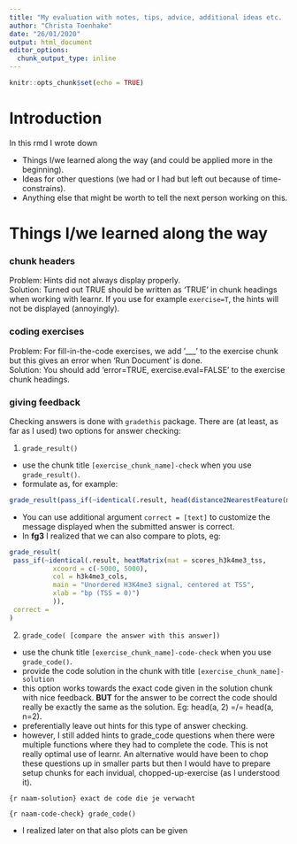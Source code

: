 ```yaml
---
title: "My evaluation with notes, tips, advice, additional ideas etc.  "
author: "Christa Toenhake"
date: "26/01/2020"
output: html_document
editor_options: 
  chunk_output_type: inline
---
```


```r
knitr::opts_chunk$set(echo = TRUE)
```

# Introduction
In this rmd I wrote down  

- Things I/we learned along the way (and could be applied more in the beginning).  
- Ideas for other questions (we had or I had but left out because of time-constrains).  
- Anything else that might be worth to tell the next person working on this.  

# Things I/we learned along the way  

### chunk headers  
Problem: Hints did not always display properly.  
Solution: Turned out TRUE should be written as 'TRUE' in chunk headings when working with learnr. If you use for example `exercise=T`, the hints will not be displayed (annoyingly).  

### coding exercises  
Problem: For fill-in-the-code exercises, we add '___' to the exercise chunk but this gives an error when 'Run Document' is done.   
Solution: You should add 'error=TRUE, exercise.eval=FALSE' to the exercise chunk headings.   

### giving feedback  
Checking answers is done with `gradethis` package. There are (at least, as far as I used) two options for answer checking:  

1. `grade_result()`   

  - use the chunk title `[exercise_chunk_name]-check` when you use `grade_result()`.   
  - formulate as, for example:  

```r
grade_result(pass_if(~identical(.result, head(distance2NearestFeature(monocytes_h3k4me3, tss_chr19)))))
```

 - You can use additional argument `correct = [text]` to customize the message displayed when the submitted answer is correct.  
 - In **fg3** I realized that we can also compare to plots, eg:  
 
```r
grade_result(
 pass_if(~identical(.result, heatMatrix(mat = scores_h3k4me3_tss, 
           xcoord = c(-5000, 5000), 
           col = h3k4me3_cols, 
           main = "Unordered H3K4me3 signal, centered at TSS", 
           xlab = "bp (TSS = 0)")
           )),
 correct = 
)
```
  

2. `grade_code( [compare the answer with this answer])`   

  - use the chunk title `[exercise_chunk_name]-code-check` when you use `grade_code()`. 
  - provide the code solution in the chunk with title `[exercise_chunk_name]-solution`
  - this option works towards the exact code given in the solution chunk with nice feedback. **BUT** for the answer to be correct the code should really be exactly the same as the solution. Eg: head(a, 2) =/= head(a, n=2).   
  - preferentially leave out hints for this type of answer checking.  
  - however, I still added hints to grade_code questions when there were multiple functions where they had to complete the code. This is not really optimal use of learnr. An alternative would have been to chop these questions up in smaller parts but then I would have to prepare setup chunks for each invidual, chopped-up-exercise (as I understood it).


``{r naam-solution}
exact de code die je verwacht
``

``{r naam-code-check}
grade_code()
``


* I realized later on that also plots can be given 
